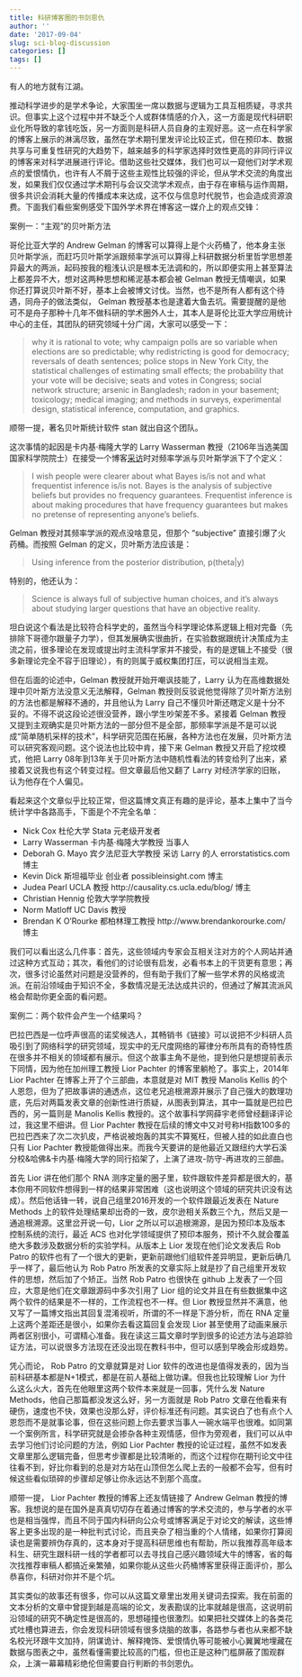 ```yaml
---
title: 科研博客圈的书剑恩仇
author: ''
date: '2017-09-04'
slug: sci-blog-discussion
categories: []
tags: []
---
```


有人的地方就有江湖。

推动科学进步的是学术争论，大家围坐一席以数据与逻辑为工具互相质疑，寻求共识。但事实上这个过程中并不缺乏个人或群体情感的介入，这一方面是现代科研职业化所导致的拿钱吃饭，另一方面则是科研人员自身的主观好恶。这一点在科学家的博客上展示的淋漓尽致，虽然在学术期刊里发评论比较正式，但在预印本、数据共享与可重复性研究的大趋势下，越来越多的科学家选择时效性更高的非同行评议的博客来对科学进展进行评论。借助这些社交媒体，我们也可以一窥他们对学术观点的爱恨情仇，也许有人不屑于这些主观性比较强的评论，但从学术交流的角度出发，如果我们仅仅通过学术期刊与会议交流学术观点，由于存在审稿与运作周期，很多共识会消耗大量的传播成本来达成，这不仅与信息时代脱节，也会造成资源浪费。下面我们看些案例感受下国外学术界在博客这一媒介上的观点交锋：

案例一：“主观”的贝叶斯方法

哥伦比亚大学的 Andrew Gelman 的博客可以算得上是个火药桶了，他本身主张贝叶斯学派，而赶巧贝叶斯学派跟频率学派可以算得上科研数据分析里哲学思想差异最大的两派，起码按我的粗浅认识是根本无法调和的，所以即便实用上甚至算法上都差异不大，想对这两种思想和稀泥基本都会被 Gelman 教授无情嘲讽，如果你还打算说贝叶斯不好，基本上会被博文讨伐。当然，也不是所有人都有这个待遇，同舟子的做法类似， Gelman 教授基本也是逮着大鱼去坑。需要提醒的是他可不是舟子那种十几年不做科研的学术圈外人士，其本人是哥伦比亚大学应用统计中心的主任，其团队的研究领域十分广阔，大家可以感受一下：

> why it is rational to vote; why campaign polls are so variable when elections are so predictable; why redistricting is good for democracy; reversals of death sentences; police stops in New York City, the statistical challenges of estimating small effects; the probability that your vote will be decisive; seats and votes in Congress; social network structure; arsenic in Bangladesh; radon in your basement; toxicology; medical imaging; and methods in surveys, experimental design, statistical inference, computation, and graphics.

顺带一提，著名贝叶斯统计软件 stan 就出自这个团队。

这次事情的起因是卡内基·梅隆大学的 Larry Wasserman 教授（2106年当选美国国家科学院院士）在接受一个博客[采访](https://errorstatistics.com/2013/12/28/wasserman-on-wasserman-update-december-28-2013/)时对频率学派与贝叶斯学派下了个定义：

> I wish people were clearer about what Bayes is/is not and what  frequentist inference is/is not. Bayes is the analysis of subjective  beliefs but provides no frequency guarantees. Frequentist inference  is about making procedures that have frequency guarantees but makes no pretense of representing anyone’s beliefs. 

Gelman 教授对其频率学派的观点没啥意见，但那个 "subjective" 直接引爆了火药桶。而按照 Gelman 的定义，贝叶斯方法应该是：

> Using inference from the posterior distribution, p(theta|y)

特别的，他还认为：

> Science is always full of subjective human choices, and it’s always about studying larger questions that have an objective reality.

坦白说这个看法是比较符合科学史的，虽然当今科学理论体系逻辑上相对完备（先排除下哥德尔跟量子力学），但其发展确实很曲折，在实验数据跟统计决策成为主流之前，很多理论在发现或提出时主流科学家并不接受，有的是逻辑上不接受（很多新理论完全不容于旧理论），有的则属于威权集团打压，可以说相当主观。

但在后面的论述中，Gelman 教授就开始开嘲讽技能了，Larry 认为在高维数据处理中贝叶斯方法没意义无法解释，Gelman 教授则反驳说他觉得除了贝叶斯方法别的方法也都是解释不通的，并且他认为 Larry 自己不懂贝叶斯还瞎定义是十分不妥的。不得不说这段论述很没营养，跟小学生吵架差不多。紧接着 Gelman 教授又提到主观确实是贝叶斯方法的一部分但不是全部，那频率学派是不是可以说成“简单随机采样的技术”，科学研究范围在拓展，各种方法也在发展，贝叶斯方法可以研究客观问题。这个说法也比较中肯，接下来 Gelman 教授又开启了挖坟模式，他把 Larry 08年到13年关于贝叶斯方法中随机性看法的转变给列了出来，紧接着又说我也有这个转变过程。但文章最后他又翻了 Larry 对经济学家的旧账，认为他存在个人偏见。

看起来这个文章似乎比较正常，但这篇博文真正有趣的是评论，基本上集中了当今统计学中各路高手，下面是个不完全名单：

- Nick Cox 杜伦大学 Stata 元老级开发者
- Larry Wasserman 卡内基·梅隆大学教授 当事人
- Deborah G. Mayo 宾夕法尼亚大学教授 采访 Larry 的人 errorstatistics.com 博主
- Kevin Dick 斯坦福毕业 创业者 possibleinsight.com 博主
- Judea Pearl UCLA 教授 http://causality.cs.ucla.edu/blog/ 博主
- Christian Hennig 伦敦大学学院教授
- Norm Matloff UC Davis 教授
- Brendan K O'Rourke 都柏林理工教授 http://www.brendankorourke.com/ 博主

我们可以看出这么几件事：首先，这些领域内专家会互相关注对方的个人网站并通过这种方式互动；其次，看他们的讨论很有启发，必看书本上的干货更有意思；再次，很多讨论虽然对问题是没营养的，但有助于我们了解一些学术界的风格或流派。在前沿领域由于知识不全，多数情况是无法达成共识的，但通过了解其流派风格会帮助你更全面的看问题。

案例二：两个软件会产生一个结果吗？

巴拉巴西是一位呼声很高的诺奖候选人，其畅销书《链接》可以说把不少科研人员吸引到了网络科学的研究领域，现实中的无尺度网络的幂律分布所具有的奇特性质在很多并不相关的领域都有展示。但这个故事主角不是他，提到他只是想提前表示下同情，因为他在加州理工教授 Lior Pachter 的博客里躺枪了。事实上，2014年 Lior Pachter 在博客上开了个三部曲，本意就是对 MIT 教授 Manolis Kellis 的个人恩怨，但为了把故事讲的通透点，这位老兄追根溯源并展示了自己强大的数理功底，先后对两篇发表文章的创新性进行质疑，从图表到算法，其中一篇就是巴拉巴西的，另一篇则是 Manolis Kellis 教授的。这个故事科学网薛宇老师曾经翻译评论过，我这里不细讲。但 Lior Pachter 教授在后续的博文中又对号称H指数100多的巴拉巴西来了次二次扒皮，严格说被炮轰的其实不算冤枉，但被人挂的如此直白也只有 Lior Pachter 教授能做得出来。而我今天要讲的是他最近又跟纽约大学石溪分校&哈佛&卡内基·梅隆大学的同行掐架了，上演了进攻-防守-再进攻的三部曲。

首先 Lior 讲在他们那个 RNA 测序定量的圈子里，软件跟软件差异都是很大的，基本你用不同软件想得到一样的结果非常困难（这也说明这个领域的研究共识没有达成）。然后他话锋一转，说自己组里2016开发的一个软件跟最近发表在 Nature Methods 上的软件处理结果却出奇的一致，皮尔逊相关系数三个九，然后又是一通追根溯源。这里岔开说一句，Lior 之所以可以追根溯源，是因为预印本及版本控制系统的流行，最近 ACS 也对化学领域提供了预印本服务，预计不久就会覆盖绝大多数涉及数据分析的实验学科。从版本上 Lior 发现在他们论文发表后 Rob Patro 的软件也有了一个很大的更新，更新前跟他们组软件差异明显，更新后确几乎一样了，最后他认为 Rob Patro 所发表的文章实际上就是抄了自己组里开发软件的思想，然后加了个矫正。当然 Rob Patro 也很快在 github 上发表了一个回应，大意是他们在文章跟源码中多次引用了 Lior 组的论文并且在有些数据集中这两个软件的结果是不一样的，工作流程也不一样。但 Lior 教授显然并不满意，他又写了一篇博文指出其回复混淆视听，所谓的不一样是下游分析，而在 RNA 定量上这两个差距还是很小，如果你去看这篇回复会发现 Lior 甚至使用了动画来展示两者区别很小，可谓精心准备。我在读这三篇文章时学到很多的论述方法与追踪验证方法，可以说很多方法现在还没出现在教科书中，但可以感到早晚会形成趋势。

凭心而论， Rob Patro 的文章就算是对 Lior 软件的改进也是值得发表的，因为当前科研基本都是N+1模式，都是在前人基础上做功课。但我也比较理解 Lior 为什么这么火大，首先在他眼里这两个软件本来就是一回事，凭什么发 Nature Methods，他自己那篇都没发这么好，另一方面就是 Rob Patro 文章在他看来有硬伤，速度也不快，效果也没那么好，评价标准还有问题。其实说白了也有点个人恩怨而不是就事论事，但在这些问题上你去要求当事人一碗水端平也很难。如同第一个案例所言，科学研究就是会掺杂各种主观情感，但作为旁观者，我们可以从中去学习他们讨论问题的方法，例如 Lior Pachter 教授的论证过程，虽然不如发表文章里那么逻辑完备，但思考步骤都是比较清晰的，而这个过程你在期刊论文中往往看不到，好比你看到的总是对方站在山顶但怎么爬上去的一般都不会写，但有时候这些看似琐碎的步骤却足够让你永远达不到那个高度。

顺带一提， Lior Pachter 教授的博客上还友情链接了 Andrew Gelman 教授的博客。我想说的是在国外是真真切切存在着通过博客的学术交流的，参与学者的水平也是相当强悍，而且不同于国内科研向公众号或博客满足于对论文的解读，这些博客上更多出现的是一种批判式讨论，而且夹杂了相当重的个人情绪，如果你打算阅读也是需要辨伪存真的，这本身对于提高科研思维也有帮助，所以我推荐高年级本科生、研究生跟科研一线的学者都可以去寻找自己感兴趣领域大牛的博客，省的每次找推荐审稿人都搞近亲繁殖，如果你能从这些火药桶博客里获得正面评价，那么恭喜你，科研对你并不是个坑。

其实类似的故事还有很多，你可以从这篇文章里出发用关键词去探索。我在前面的文本分析的文章中曾提到越是高端的论文，发表勘误的比率就越是很高，这说明前沿领域的研究不确定性是很高的，思想碰撞也很激烈。如果把社交媒体上的各类花式吐槽也算进去，你会发现科研领域有很多烧脑的故事，各路参与者也从来都不缺名校光环跟牛文加持，阴谋诡计、解释掩饰、爱恨情仇等可能被小心翼翼地埋藏在数据与图表之中，虽然看懂需要比较高的门槛，但也正是这种门槛屏蔽了围观群众，上演一幕幕精彩绝伦但需要自行判断的书剑恩仇。

